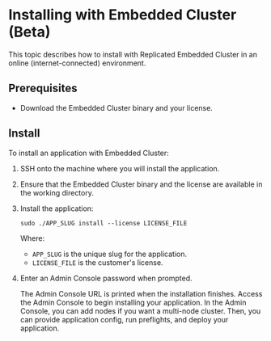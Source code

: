 # Installing with Embedded Cluster (Beta)

This topic describes how to install with Replicated Embedded Cluster in an online (internet-connected) environment.

## Prerequisites

* Download the Embedded Cluster binary and your license.

## Install

To install an application with Embedded Cluster:

1. SSH onto the machine where you will install the application.

1. Ensure that the Embedded Cluster binary and the license are available in the working directory.

1. Install the application:

    ```
    sudo ./APP_SLUG install --license LICENSE_FILE
    ```
    Where:
    * `APP_SLUG` is the unique slug for the application.
    * `LICENSE_FILE` is the customer's license.

1. Enter an Admin Console password when prompted.

    The Admin Console URL is printed when the installation finishes. Access the Admin Console to begin installing your application. In the Admin Console, you can add nodes if you want a multi-node cluster. Then, you can provide application config, run preflights, and deploy your application.
